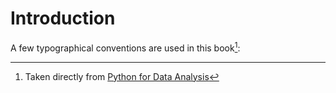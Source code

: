 # Introduction

A few typographical conventions are used in this book[^1]:

[^1]: Taken directly from [Python for Data Analysis](https://wesmckinney.com/book/preface)

